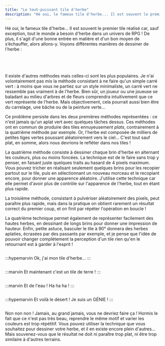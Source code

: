 ```yaml
---
title: "Le tout-puissant tile d'herbe"
description: "Hé oui, le fameux tile d'herbe... Il est souvent le premier tile réalisé car, sauf exception, tout le monde a besoin d'herbe dans un univers de RPG !"
---
```


Hé oui, le fameux tile d'herbe... Il est souvent le premier tile réalisé car, sauf exception, tout le monde a besoin d'herbe dans un univers de RPG ! De plus, il s'agit d'une bonne entrée en matière et d'un bon moyen de s’échauffer, alors allons-y. Voyons différentes manières de dessiner de l'herbe :

<Image
  src="herbe1.png"
  alt=""
  caption="Un simple carré vert avec des points plus clairs."
  classes="pixelated"
/>

<Image
  src="herbe2.png"
  alt=""
  caption="Le même carré avec des lignes plus larges et quelques-unes plus sombres pour la profondeur."
  classes="pixelated"
/>

<Image
  src="herbe3.png"
  alt=""
  caption="Trois teintes pulvérisées alétoirement, puis une sélection 16×16."
  classes="pixelated"
/>

<Image
  src="herbe4.png"
  alt=""
  caption="Accumulation de brins avec les trois teintes pour obtenir un effet de direction."
  classes="pixelated"
/>

Il existe d'autres méthodes mais celles-ci sont les plus populaires. Je n'ai volontairement pas mis la méthode consistant à ne faire qu'un simple carré vert : à moins que vous ne partiez sur un style minimaliste, un carré vert ne ressemble pas vraiment à de l'herbe. Bien sûr, un joueur ou une joueuse se baladant au milieu d'arbres et de fleurs comprendra intuitivement que ce vert représente de l'herbe. Mais objectivement, cela pourrait aussi bien être du carrelage, une bâche ou de la peinture verte...

Ce problème persiste dans les deux premières méthodes représentées : ce n'est jamais qu'un aplat vert avec quelques tâches dessus. Ces méthodes ont en commun de produire des tiles ennuyeusement *plats*, contrairement à la quatrième méthode par exemple. Or, l'herbe est composée de milliers de petites tiges vertes poussant aléatoirement vers le ciel... C'est tout sauf plat, en somme, alors nous devrions le refléter dans nos tiles !

La quatrième méthode consiste à dessiner chaque brin d'herbe en alternant les couleurs, plus ou moins foncées. La technique est de le faire sans trop y penser, en faisant juste quelques traits au hasard de 4 pixels maximum. Vous pouvez tricher en réalisant seulement quelques brins pour les recopier partout sur le tile, puis en sélectionnant un nouveau morceau et le recopiant encore, pour donner une apparence aléatoire. J'utilise cette technique car elle permet d'avoir plus de contrôle sur l'apparence de l'herbe, tout en étant plus rapide.

La troisième méthode, consistant à pulvériser aléatoirement des pixels, peut paraître plus rapide, mais dans la pratique on obtient rarement un résultat correct du premier coup, et on finit par répéter l'opération en boucle !

La quatrième technique permet également de représenter facilement des hautes herbes, en dessinant de longs brins pour donner une impression de hauteur. Enfin, petite astuce, basculer le tile à 90° donnera des herbes aplaties, écrasées par des passants par exemple, et je pense que l'idée de pouvoir changer complètement la perception d'un tile rien qu'en le retournant est à garder à l'esprit !

<Image src="herbe2.png" alt="" classes="pixelated" />

:::hypemarvin
Ok, j'ai mon tile d'herbe...
:::

<Image src="terre.png" alt="" classes="pixelated" />

:::marvin
Et maintenant c'est un tile de terre !
:::

<Image src="eau.png" alt="" classes="pixelated" />

:::marvin
Et de l'eau ! Ha ha ha !
:::

<Image src="sable.png" alt="" classes="pixelated" />

:::hypemarvin
Et voilà le désert ! Je suis un GÉNIE !
:::

<Image src="mauvaise-idee.png" alt="" classes="pixelated" />

Non non non ! Jamais, au grand jamais, vous ne devriez faire ça ! Hormis le fait que ce n'est pas très beau, reprendre le même motif et varier les couleurs est trop répétitif. Vous pouvez utiliser la technique que vous souhaitez pour dessiner votre herbe, et il en existe encore plein d'autres... Mais souvenez-vous que le résultat ne doit ni paraître trop plat, ni être trop similaire à d'autres terrains.
